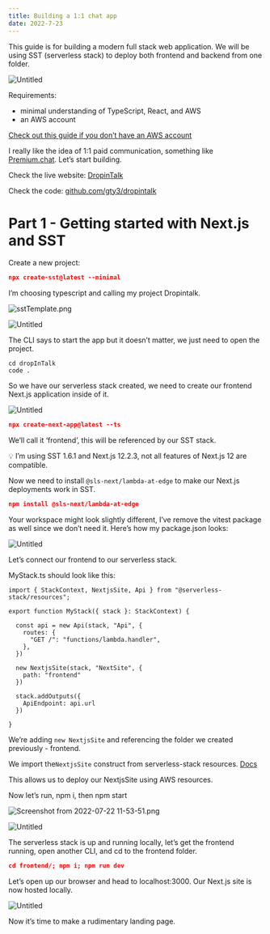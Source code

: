 ```yaml
---
title: Building a 1:1 chat app
date: 2022-7-23
---
```


This guide is for building a modern full stack web application. We will be using SST (serverless stack) to deploy both frontend and backend from one folder.

![Untitled](1-1-chat-app/Untitled.png)

Requirements:

- minimal understanding of TypeScript, React, and AWS
- an AWS account

[Check out this guide if you don’t have an AWS account](https://sst.dev/chapters/create-an-aws-account.html)

I really like the idea of 1:1 paid communication, something like [Premium.chat](http://premium.chat). Let’s start building.

Check the live website: [DropinTalk](https://dropintalk.com)

Check the code: [github.com/gty3/dropintalk](https://github.com/gty3/dropintalk)

# Part 1 - Getting started with Next.js and SST

Create a new project:

```json
npx create-sst@latest --minimal
```

I’m choosing typescript and calling my project Dropintalk.

![sstTemplate.png](1-1-chat-app/sstTemplate.png)

![Untitled](1-1-chat-app/Untitled%201.png)

The CLI says to start the app but it doesn’t matter, we just need to open the project.

```tsx
cd dropInTalk
code .
```

So we have our serverless stack created, we need to create our frontend Next.js application inside of it.

![Untitled](1-1-chat-app/Untitled%202.png)

```json
npx create-next-app@latest --ts
```

We’ll call it ‘frontend’, this will be referenced by our SST stack.

<aside>
💡 I’m using SST 1.6.1 and Next.js 12.2.3, not all features of Next.js 12 are compatible.

</aside>

Now we need to install `@sls-next/lambda-at-edge` to make our Next.js deployments work in SST. 

```json
npm install @sls-next/lambda-at-edge
```

Your workspace might look slightly different, I’ve remove the vitest package as well since we don’t need it. Here’s how my package.json looks:

![Untitled](1-1-chat-app/Untitled%203.png)

Let’s connect our frontend to our serverless stack.

MyStack.ts should look like this:

```tsx
import { StackContext, NextjsSite, Api } from "@serverless-stack/resources";

export function MyStack({ stack }: StackContext) {

  const api = new Api(stack, "Api", {
    routes: {
      "GET /": "functions/lambda.handler",
    },
  })

  new NextjsSite(stack, "NextSite", {
    path: "frontend"
  })

  stack.addOutputs({
    ApiEndpoint: api.url
  })

}
```

We’re adding `new NextjsSite` and referencing the folder we created previously - frontend. 

 We import the`NextjsSite` construct from serverless-stack resources. [Docs](https://docs.sst.dev/constructs/NextjsSite) 

This allows us to deploy our NextjsSite using AWS resources.

Now let’s run, npm i, then npm start

![Screenshot from 2022-07-22 11-53-51.png](1-1-chat-app/Screenshot_from_2022-07-22_11-53-51.png)

![Untitled](1-1-chat-app/Untitled%204.png)

The serverless stack is up and running locally, let’s get the frontend running, open another CLI, and cd to the frontend folder.

```json
cd frontend/; npm i; npm run dev
```

Let’s open up our browser and head to localhost:3000. Our Next.js site is now hosted locally.

![Untitled](1-1-chat-app/Untitled%205.png)

Now it’s time to make a rudimentary landing page.